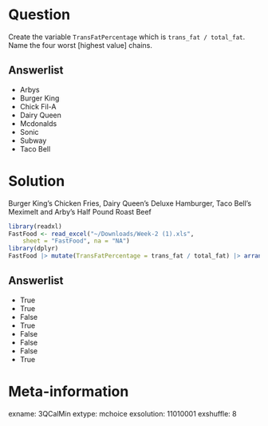 Question
========
Create the variable `TransFatPercentage` which is `trans_fat / total_fat`.  Name the four worst [highest value] chains.

Answerlist
----------
* Arbys
* Burger King
* Chick Fil-A
* Dairy Queen
* Mcdonalds
* Sonic
* Subway
* Taco Bell


Solution
========
Burger King's Chicken Fries, Dairy Queen's Deluxe Hamburger, Taco Bell's Meximelt and Arby's Half Pound Roast Beef

```r
library(readxl)
FastFood <- read_excel("~/Downloads/Week-2 (1).xls", 
    sheet = "FastFood", na = "NA")
library(dplyr)
FastFood |> mutate(TransFatPercentage = trans_fat / total_fat) |> arrange(desc(TransFatPercentage)) |> select(restaurant, item, TransFatPercentage) |> head(5)
```


Answerlist
----------
* True
* True
* False
* True
* False
* False
* False
* True

Meta-information
================
exname: 3QCalMin
extype: mchoice
exsolution: 11010001
exshuffle: 8